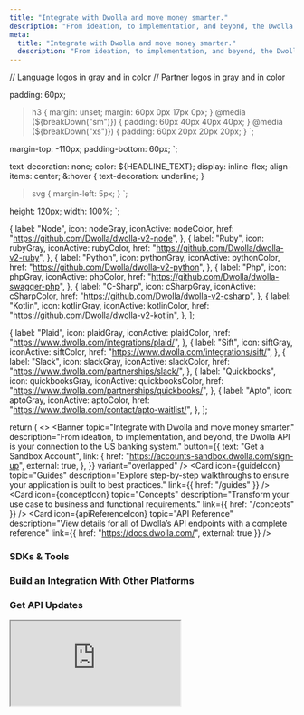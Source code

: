 ```yaml
---
title: "Integrate with Dwolla and move money smarter."
description: "From ideation, to implementation, and beyond, the Dwolla API is your connection to the US banking system."
meta:
  title: "Integrate with Dwolla and move money smarter."
  description: "From ideation, to implementation, and beyond, the Dwolla API is your connection to the US banking system."
---
```


// Language logos in gray and in color
// Partner logos in gray and in color

  padding: 60px;
  > h3 {
    margin: unset;
    margin: 60px 0px 17px 0px;
  }
  @media (${breakDown("sm")}) {
    padding: 60px 40px 40px 40px;
  }
  @media (${breakDown("xs")}) {
    padding: 60px 20px 20px 20px;
  }
`;

  margin-top: -110px;
  padding-bottom: 60px;
`;

  text-decoration: none;
  color: ${HEADLINE_TEXT};
  display: inline-flex;
  align-items: center;
  &:hover {
    text-decoration: underline;
  }
  > svg {
    margin-left: 5px;
  }
`;

  height: 120px;
  width: 100%;
`;

<!-- SDKs and Tools LogoLink props -->

  {
    label: "Node",
    icon: nodeGray,
    iconActive: nodeColor,
    href: "https://github.com/Dwolla/dwolla-v2-node",
  },
  {
    label: "Ruby",
    icon: rubyGray,
    iconActive: rubyColor,
    href: "https://github.com/Dwolla/dwolla-v2-ruby",
  },
  {
    label: "Python",
    icon: pythonGray,
    iconActive: pythonColor,
    href: "https://github.com/Dwolla/dwolla-v2-python",
  },
  {
    label: "Php",
    icon: phpGray,
    iconActive: phpColor,
    href: "https://github.com/Dwolla/dwolla-swagger-php",
  },
  {
    label: "C-Sharp",
    icon: cSharpGray,
    iconActive: cSharpColor,
    href: "https://github.com/Dwolla/dwolla-v2-csharp",
  },
  {
    label: "Kotlin",
    icon: kotlinGray,
    iconActive: kotlinColor,
    href: "https://github.com/Dwolla/dwolla-v2-kotlin",
  },
];

<!-- Partners and Integrations LogoLink props -->

  {
    label: "Plaid",
    icon: plaidGray,
    iconActive: plaidColor,
    href: "https://www.dwolla.com/integrations/plaid/",
  },
  {
    label: "Sift",
    icon: siftGray,
    iconActive: siftColor,
    href: "https://www.dwolla.com/integrations/sift/",
  },
  {
    label: "Slack",
    icon: slackGray,
    iconActive: slackColor,
    href: "https://www.dwolla.com/partnerships/slack/",
  },
  {
    label: "Quickbooks",
    icon: quickbooksGray,
    iconActive: quickbooksColor,
    href: "https://www.dwolla.com/partnerships/quickbooks/",
  },
  {
    label: "Apto",
    icon: aptoGray,
    iconActive: aptoColor,
    href: "https://www.dwolla.com/contact/apto-waitlist/",
  },
];

  return (
    <>
      <Banner
        topic="Integrate with Dwolla and move money smarter."
        description="From ideation, to implementation, and beyond, the Dwolla API is your connection to the US banking system."
        button={{
          text: "Get a Sandbox Account",
          link: {
            href: "https://accounts-sandbox.dwolla.com/sign-up",
            external: true,
          },
        }}
        variant="overlapped"
      />
      <ContentContainer>
        <CardGridWrapper>
          <CardGrid variant="home">
            <Card
              icon={guideIcon}
              topic="Guides"
              description="Explore step-by-step walkthroughs to ensure your application is built to best practices."
              link={{ href: "/guides" }}
            />
            <Card
              icon={conceptIcon}
              topic="Concepts"
              description="Transform your use case to business and functional requirements."
              link={{ href: "/concepts" }}
            />
            <Card
              icon={apiReferenceIcon}
              topic="API Reference"
              description="View details for all of Dwolla’s API endpoints with a complete reference"
              link={{ href: "https://docs.dwolla.com/", external: true }}
            />
          </CardGrid>
        </CardGridWrapper>
        <ExternalCTA
          icon={developerCommunityIcon}
          title="Developer Support"
          description="Interact with the developer community and Dwolla developer support to find answers to your technical questions."
          href="https://discuss.dwolla.com/"
        />
        <H3>
          <Link href="/sdks-tools" passHref>
            <StyledLink>
              SDKs &amp; Tools
              <CaretRightIcon height={11} />
            </StyledLink>
          </Link>
        </H3>
        <LogoLinksWrapper>
          <LogoLinks tabs={languageContent} />
        </LogoLinksWrapper>
        <H3>
          <Link href="/integrations" passHref>
            <StyledLink>
              Build an Integration With Other Platforms
              <CaretRightIcon height={11} />
            </StyledLink>
          </Link>
        </H3>
        <LogoLinksWrapper>
          <LogoLinks tabs={partnerContent} />
        </LogoLinksWrapper>
        <H3>Get API Updates</H3>
        <IFrame src="https://go.dwolla.com/l/391342/2018-10-30/n92nqn" />
      </ContentContainer>
      <FooterCTA
        topic="Test in the Sandbox for free today."
        description="Use sandbox environment to test API requests."
        button={{
          text: "Get a Sandbox Account",
          link: {
            href: "https://accounts-sandbox.dwolla.com/sign-up",
            external: true,
          },
        }}
      />
    </>
  );
}
